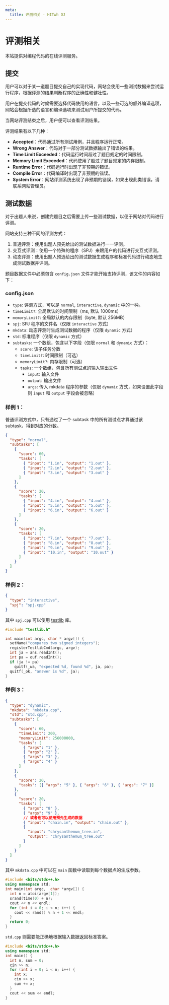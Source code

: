 ```yaml
---
meta:
  title: 评测相关 - HITwh OJ
---
```


# 评测相关

本站提供对编程代码的在线评测服务。

## 提交

用户可以对于某一道题目提交自己的实现代码，网站会使用一些测试数据来尝试运行程序，根据评测的结果判断程序的正确性和健壮性。

用户在提交代码的时候需要选择代码使用的语言，以及一些可选的额外编译选项，网站会根据所选的语言和编译选项来测试用户所提交的代码。

当网站评测结束之后，用户便可以查看评测结果。

评测结果有以下几种：

- **Accepted**：代码通过所有测试用例，并且程序运行正常。
- **Wrong Answer**：代码对于一部分测试数据输出了错误的结果。
- **Time Limit Exceeded**：代码运行时间超过了题目规定的时间限制。
- **Memory Limit Exceeded**：代码使用了超过了题目规定的内存限制。
- **Runtime Error**：代码运行时出现了非预期的错误。
- **Compile Error**：代码编译时出现了非预期的错误。
- **System Error**：网站评测系统出现了非预期的错误，如果出现此类错误，请联系网站管理员。

## 测试数据

对于出题人来说，创建完题目之后需要上传一些测试数据，以便于网站对代码进行评测。

网站支持三种不同的评测方式：

1. 普通评测：使用出题人预先给出的测试数据进行一一评测。
2. 交互式评测：使用一个特殊的程序（SPJ）来跟用户的代码进行交互式评测。
3. 动态评测：使用出题人预选给出的测试数据生成程序和标准代码进行动态地生成测试数据并评测。

题目数据文件中必须包含 `config.json` 文件才能开始支持评测，该文件的内容如下：

### config.json

- `type`: 评测方式，可以是 `normal`, `interactive`, `dynamic` 中的一种。
- `timeLimit?`: 全局默认的时间限制（ms, 默认 1000ms）
- `memoryLimit?`: 全局默认的内存限制（byte, 默认 256MB）
- `spj`: SPJ 程序的文件名（仅限 `interactive` 方式）
- `mkdata`: 动态评测时生成测试数据的程序（仅限 `dynamic` 方式）
- `std`: 标准程序（仅限 `dynamic` 方式）
- `subtasks`: 一个数组，包含以下字段（仅限 `normal` 和 `dynamic` 方式）：
  - `score`: 该子任务分数
  - `timeLimit?`: 时间限制（可选）
  - `memoryLimit?`: 内存限制（可选）
  - `tasks`: 一个数组，包含所有测试点的输入输出文件
    - `input`: 输入文件
    - `output`: 输出文件
    - `args`: 传入 mkdata 程序的参数（仅限 `dynamic` 方式，如果设置此字段则 `input` 和 `output` 字段会被忽略）

### 样例 1：

普通评测方式中，只有通过了一个 subtask 中的所有测试点才算通过该 subtask，得到对应的分数。

```json
{
  "type": "normal",
  "subtasks": [
    {
      "score": 60,
      "tasks": [
        { "input": "1.in", "output": "1.out" },
        { "input": "2.in", "output": "2.out" },
        { "input": "3.in", "output": "3.out" }
      ]
    },
    {
      "score": 20,
      "tasks": [
        { "input": "4.in", "output": "4.out" },
        { "input": "5.in", "output": "5.out" },
        { "input": "6.in", "output": "6.out" }
      ]
    },
    {
      "score": 20,
      "tasks": [
        { "input": "7.in", "output": "7.out" },
        { "input": "8.in", "output": "8.out" },
        { "input": "9.in", "output": "9.out" },
        { "input": "10.in", "output": "10.out" }
      ]
    }
  ]
}
```

### 样例 2：

```json
{
  "type": "interactive",
  "spj": "spj.cpp"
}
```

其中 `spj.cpp` 可以使用 [testlib](https://github.com/MikeMirzayanov/testlib) 库。

```cpp
#include "testlib.h"

int main(int argc, char * argv[]) {
  setName("compares two signed integers");
  registerTestlibCmd(argc, argv);
  int ja = ans.readInt();
  int pa = ouf.readInt();
  if (ja != pa)
    quitf(_wa, "expected %d, found %d", ja, pa);
  quitf(_ok, "answer is %d", ja);
}
```

### 样例 3：

```json
{
  "type": "dynamic",
  "mkdata": "mkdata.cpp",
  "std": "std.cpp",
  "subtasks": [
    {
      "score": 60,
      "timeLimit": 200,
      "memoryLimit": 256000000,
      "tasks": [
        { "args": "1" },
        { "args": "2" },
        { "args": "3" },
        { "args": "4" }
      ]
    },
    {
      "score": 20,
      "tasks": [{ "args": "5" }, { "args": "6" }, { "args": "7" }]
    },
    {
      "score": 20,
      "tasks": [
        { "args": "8" },
        { "args": "9" },
        // 或者也可以使用预先生成的数据
        { "input": "chain.in", "output": "chain.out" },
        {
          "input": "chrysanthemum_tree.in",
          "output": "chrysanthemum_tree.out"
        }
      ]
    }
  ]
}
```

其中 `mkdata.cpp` 中可以在 `main` 函数中读取到每个数据点的生成参数。

```cpp
#include <bits/stdc++.h>
using namespace std;
int main(int argc,  char *argv[]) {
  int n = atoi(argv[1]);
  srand(time(0) + n);
  cout << n << endl;
  for (int i = 0; i < n; i++) {
    cout << rand() % n + 1 << endl;
  }
  return 0;
}
```

`std.cpp` 则需要能正确地根据输入数据返回标准答案。

```cpp
#include <bits/stdc++.h>
using namespace std;
int main() {
  int n, sum = 0;
  cin >> n;
  for (int i = 0; i < n; i++) {
    int x;
    cin >> x;
    sum += x;
  }
  cout << sum << endl;
}
```
